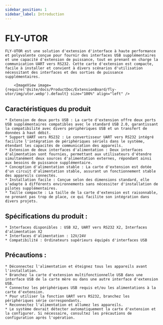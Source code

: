 ```yaml
---
sidebar_position: 1
sidebar_label: Introduction
---
```


# FLY-UTOR

    FLY-UTOR est une solution d'extension d'interface à haute performance et polyvalente conçue pour fournir des interfaces USB supplémentaires et une capacité d'extension de puissance, tout en prenant en charge la communication UART vers RS232. Cette carte d'extension est compacte, facile à installer et convient à divers scénarios d'utilisation nécessitant des interfaces et des sorties de puissance supplémentaires.

        <ImageView image={require('@site/docs/ProductDoc/ExtensionBoard/fly-utor/img/utor.webp').default} size="100%" align="left" />


## Caractéristiques du produit

    * Extension de deux ports USB : La carte d'extension offre deux ports USB supplémentaires compatibles avec le standard USB 2.0, garantissant la compatibilité avec divers périphériques USB et un transfert de données à haut débit.
    * Support UART vers RS232 : Le convertisseur UART vers RS232 intégré facilite l'intégration de périphériques sériels dans le système, étendant les capacités de communication des appareils.
    * Extension de deux interfaces d'alimentation : Deux interfaces d'alimentation sont fournies, permettant aux utilisateurs d'étendre simultanément deux sources d'alimentation externes, répondant ainsi aux besoins de puissance supplémentaire.
    * Conception d'alimentation stable : La carte d'extension est dotée d'un circuit d'alimentation stable, assurant un fonctionnement stable des appareils connectés.
    * Installation facile : Conçue selon des dimensions standard, elle s'adapte à différents environnements sans nécessiter d'installation de pilotes supplémentaires.
    * Taille compacte : La taille de la carte d'extension est raisonnable, ne prenant pas trop de place, ce qui facilite son intégration dans divers projets.

## Spécifications du produit :

    * Interfaces disponibles : USB X2, UART vers RS232 X2, Interfaces d'alimentation X2
    * Interfaces d'alimentation : 12V/24V
    * Compatibilité : Ordinateurs supérieurs équipés d'interfaces USB

## Précautions :

    * Déconnectez l'alimentation et éteignez tous les appareils avant l'installation.
    * Branchez la carte d'extension multifonctionnelle USB dans une interface USB de la carte mère ou dans une autre interface d'extension USB.
    * Connectez les périphériques USB requis et/ou les alimentations à la carte d'extension.
    * Pour utiliser la fonction UART vers RS232, branchez les périphériques série correspondants.
    * Reconnectez l'alimentation et allumez les appareils.
    * Le système devrait détecter automatiquement la carte d'extension et la configurer. Si nécessaire, consultez les précautions de configuration après l'opération.
